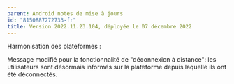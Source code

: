```yaml
---
parent: Android notes de mise à jours
id: "8150887272733-fr"
title: Version 2022.11.23.104, déployée le 07 décembre 2022
---
```

Harmonisation  des plateformes :

Message modifié pour la fonctionnalité de "déconnexion à distance": les utilisateurs sont désormais informés sur la plateforme depuis laquelle ils ont été déconnectés.
